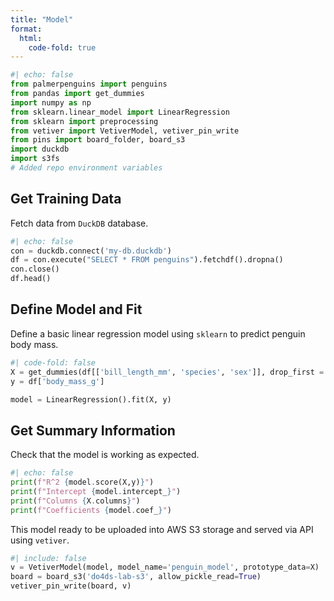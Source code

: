 ```yaml
---
title: "Model"
format:
  html:
    code-fold: true
---
```



```python
#| echo: false
from palmerpenguins import penguins
from pandas import get_dummies
import numpy as np
from sklearn.linear_model import LinearRegression
from sklearn import preprocessing
from vetiver import VetiverModel, vetiver_pin_write
from pins import board_folder, board_s3
import duckdb
import s3fs
# Added repo environment variables
```

## Get Training Data

Fetch data from `DuckDB` database.

```python
#| echo: false
con = duckdb.connect('my-db.duckdb')
df = con.execute("SELECT * FROM penguins").fetchdf().dropna()
con.close()
df.head()
```

## Define Model and Fit

Define a basic linear regression model using `sklearn` to predict penguin body mass.

```python
#| code-fold: false
X = get_dummies(df[['bill_length_mm', 'species', 'sex']], drop_first = True)
y = df['body_mass_g']

model = LinearRegression().fit(X, y)
```

## Get Summary Information

Check that the model is working as expected.

```python
#| echo: false
print(f"R^2 {model.score(X,y)}")
print(f"Intercept {model.intercept_}")
print(f"Columns {X.columns}")
print(f"Coefficients {model.coef_}")
```

This model ready to be uploaded into AWS S3 storage and served via API using `vetiver`.

```python
#| include: false
v = VetiverModel(model, model_name='penguin_model', prototype_data=X)
board = board_s3('do4ds-lab-s3', allow_pickle_read=True)
vetiver_pin_write(board, v)
```
